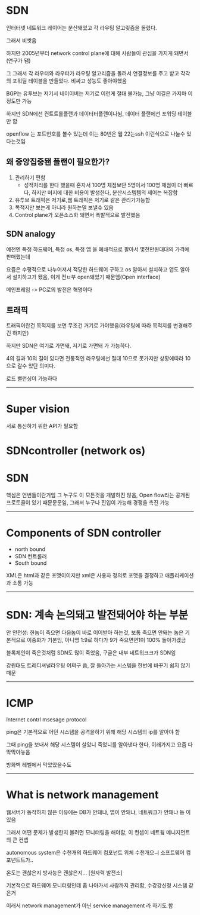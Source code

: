 # SDN
인터터넷 네트워크 레이어는 분산돼었고 각 라우팅 알고맂즘을 돌렸다.

그래서 비쌋음

하지만 2005년부터 network control plane에 대해 사람들이 관심을 가지게 돼면서(연구가 됌)

그
그래서 각 라우터와 라우터가 라우팅 알고리즘을 돌려서 연결정보를 주고 받고 각각의 포워딜 테이블을 만들었다. 비싸고 성능도 좋아야했음

BGP는 유투브는 저기서 네이이버는 저기로 이런게 절대 불가능, 그냥 이길은 가지마 이정도만 가능

하지만 SDN에선 컨트트롤플랜과 데이터터플랜이나뉨, 데이터 플랜에선 포워딩 테이블만 함

openflow 는 포트번호를 볼수 있는데 이는 80번은 웹 22는ssh 이런식으로 나눌수 있다는것임

## 왜 중앙집중됀 플랜이 필요한가?
1. 관리하기 편함
    * 성적처리를 한다 했을때 혼자서 100명 체점보단 5명이서 100명 채점이 더 빠르다, 하지만 머지에 대한 비용이 발생한다, 분산시스템템의 제어는 복잡함
2. 유투브 트래픽은 저기로,웹 트래픽은 저기로 같은 관리가가능함
3. 목적지만 보는게 아니라 원하는델 보낼수 있음
4. Control plane가 오픈소스화 돼면서 폭발적으로 발전했음

## SDN analogy
예전엔 특정 하드웨어, 특정 os, 특정 앱 을 폐쇄적으로 팔아서 몇천만원대대의 가격에 판매했는데

요즘은 수평적으로 나누어져서 적당한 하드웨어 구하고 os 알아서 설치하고 앱도 알아서 설치하고가 됐음, 이게 전ㅂ부 open돼었기 때문엠(Open interface)

메인프레임 -> PC로의 발전은 혁명이다

## 트래픽
트래픽이란건 목적지를 보면 무조건 거기로 가야했음(라우팅에 따라 목적지를 변경해주긴 하지만)

하지만 SDN은 여기로 가면돼, 저기로 가면돼 가 가능하다.

4의 길과 10의 길이 있다면 전통적인 라우팅에선 절대 10으로 못가지만 상황에따라 10으로 갈수 있단 의미다.

로드 밸런싱이 가능하다


***
# Super vision
서로 통신하기 위한 API가 필요함


# SDNcontroller (network os)


# SDN
핵심은 언번들이란거임 그 누구도 이 모든것을 개발하진 않음, Open flow라는 공개된 프로토콜이 있기 때문문문임, 그래서 누구나 진입이 가능해 경쟁을 촉진 가능

***

# Components of SDN controller
* north bound
* SDN 컨트롤러
* South bound

XML은 html과 같은 포맷이이지만 xml은 사용자 정의로 포맷을 결정하고 애플리케이션과 소통 가능

***
# SDN: 계속 논의돼고 발전돼어야 하는 부분
안
안전성: 한놈이 죽으면 다음놈이 바로 이어받아 하는것, 보통 죽으면 안돼는 놈은 기본적으로 이중화가 기본임, 아니명 1:9로 하다가 9가 죽으면면1이 100% 돌아가겠금

블록체인이 죽은것처럼 SDN도 많이 죽었음, 구글은 내부 네트워크크가 SDN임

강원대도 트레디셔널라우팅 어쩌구 씀, 잘 돌아가는 시스템을 한번에 바꾸기 쉽지 않기 때문

***

# ICMP
Internet contrl msesage protocol

ping은 기본적으로 어던 시스템을 공격을하기 위해 해당 시스템의 ip를 알아야 함

그때 ping을 보내서 해당 시스템이 살았니 죽었니를 알아낸다 한다, 이래가지고 요즘 다 막막아놓음

방화벽 레벨에서 막았았을수도


***

# What is network management
웹서버가 동작하지 않은 이유에는 DB가 안돼냐, 앱이 안돼냐, 네트워크가 안돼냐 등 이 있음

그래서 어떤 문제가 발생한지 볼려면 모니터링을 해야함, 이 컨셉이 네트웤 메니지먼트의 큰 컨셉

autonomous system은 수천개의 하드웨어 컴포넌트 위체 수천개으ㅢ 소프트웨어 컴포넌트트가..

온도는 괜찮은지 방사능은 괜찮은지... [원자력 발전소]

기본적으로 하드웨어 모니터링인데 좀 나아가서 사람까지 관리함, 수강강신청 시스템 같은거

이래서 network management가 아닌 service management 라 하기도 함

